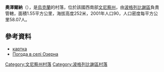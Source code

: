 {{coord|49|38|30|N|29|30|32|E|scale:30000|display=title}}

'''奧澤爾納'''（{{lang-uk|Озерна}}），是[[烏克蘭|烏克蘭]]的村落，位於該國西南部[[文尼察州|文尼察州]]，由[[波格列比謝區|波格列比謝區]]負責管轄，面積1.55平方公里，海拔高度252米，2001年人口90，人口密度每平方公里58.07人。

==參考資料==
*[http://gska2.rada.gov.ua/pls/z7502/A005?rdat1=29.06.2010&rf7571=2817 картка]{{dead link|date=2017年12月 |bot=InternetArchiveBot |fix-attempted=yes }}
* [http://weather.in.ua/ua/vinnickaja/18537 Погода в селі Озерна] {{Wayback|url=http://weather.in.ua/ua/vinnickaja/18537 |date=20200809210137 }}

[[Category:文尼察州村落|Category:文尼察州村落]]
[[Category:波格列比謝區村落|Category:波格列比謝區村落]]


{{Vinnytsia-geo-stub}}